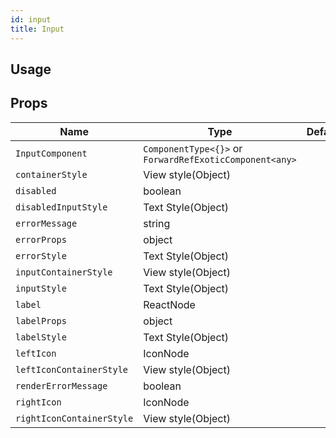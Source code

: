 ```yaml
---
id: input
title: Input
---
```



## Usage

<Usage />

## Props

<div class='table-responsive'>

| Name                      | Type                                                    | Default | Description |
| ------------------------- | ------------------------------------------------------- | ------- | ----------- |
| `InputComponent`          | `ComponentType<{}>` or `ForwardRefExoticComponent<any>` |         |             |
| `containerStyle`          | View style(Object)                                      |         |             |
| `disabled`                | boolean                                                 |         |             |
| `disabledInputStyle`      | Text Style(Object)                                      |         |             |
| `errorMessage`            | string                                                  |         |             |
| `errorProps`              | object                                                  |         |             |
| `errorStyle`              | Text Style(Object)                                      |         |             |
| `inputContainerStyle`     | View style(Object)                                      |         |             |
| `inputStyle`              | Text Style(Object)                                      |         |             |
| `label`                   | ReactNode                                               |         |             |
| `labelProps`              | object                                                  |         |             |
| `labelStyle`              | Text Style(Object)                                      |         |             |
| `leftIcon`                | IconNode                                                |         |             |
| `leftIconContainerStyle`  | View style(Object)                                      |         |             |
| `renderErrorMessage`      | boolean                                                 |         |             |
| `rightIcon`               | IconNode                                                |         |             |
| `rightIconContainerStyle` | View style(Object)                                      |         |             |

</div>
